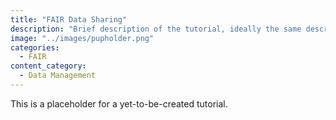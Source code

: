 ```yaml
---
title: "FAIR Data Sharing"
description: "Brief description of the tutorial, ideally the same description used in the tutorial itself."
image: "../images/pupholder.png"
categories:
  - FAIR
content_category:
  - Data Management
---
```


This is a placeholder for a yet-to-be-created tutorial.

<!-- The HTML code block below should be uncommented, and the URL and href fields replaced with the link to the tutorial -->

<!-- ```{=html} -->
<!-- <!DOCTYPE html> -->
<!-- <meta charset="utf-8"> -->
<!-- <meta http-equiv="refresh" content="0; URL=../../Collaborative-RStudio-GitHub/"> -->
<!-- <link rel="canonical" href="https://lmu-osc.github.io/Collaborative-RStudio-GitHub/"> -->
<!-- ``` -->
